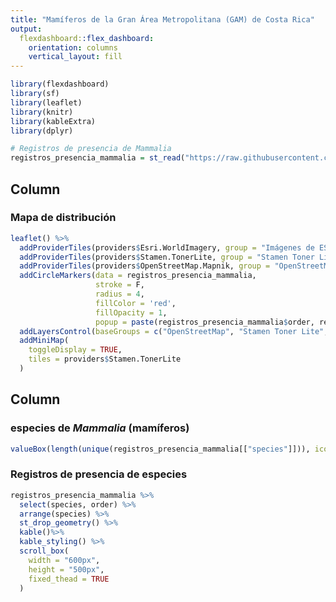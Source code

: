 ---
title: "Mamíferos de la Gran Área Metropolitana (GAM) de Costa Rica"
output: 
  flexdashboard::flex_dashboard:
    orientation: columns
    vertical_layout: fill
---

```{r setup, include=FALSE}
library(flexdashboard)
library(sf)
library(leaflet)
library(knitr)
library(kableExtra)
library(dplyr)

# Registros de presencia de Mammalia
registros_presencia_mammalia = st_read("https://raw.githubusercontent.com/atlas-servicios-ecosistemicos-gam/datos/master/biodiversidad/presencia/mammalia.geojson")

```

Column {data-width=500}
-----------------------------------------------------------------------

### Mapa de distribución

```{r}
leaflet() %>% 
  addProviderTiles(providers$Esri.WorldImagery, group = "Imágenes de ESRI") %>% 
  addProviderTiles(providers$Stamen.TonerLite, group = "Stamen Toner Lite") %>%
  addProviderTiles(providers$OpenStreetMap.Mapnik, group = "OpenStreetMap") %>%
  addCircleMarkers(data = registros_presencia_mammalia,
                   stroke = F,
                   radius = 4,
                   fillColor = 'red',
                   fillOpacity = 1,
                   popup = paste(registros_presencia_mammalia$order, registros_presencia_mammalia$species, sep = '<br/>')) %>%
  addLayersControl(baseGroups = c("OpenStreetMap", "Stamen Toner Lite", "Imágenes de ESRI")) %>%
  addMiniMap(
    toggleDisplay = TRUE,
    tiles = providers$Stamen.TonerLite
  )
```

Column {data-width=500}
-----------------------------------------------------------------------

### especies de _Mammalia_ (mamíferos)
```{r}
valueBox(length(unique(registros_presencia_mammalia[["species"]])), icon = "fa-pencil")
```

### Registros de presencia de especies
```{r}
registros_presencia_mammalia %>%
  select(species, order) %>%
  arrange(species) %>%
  st_drop_geometry() %>%
  kable()%>%
  kable_styling() %>%
  scroll_box(
    width = "600px", 
    height = "500px", 
    fixed_thead = TRUE
  )



```